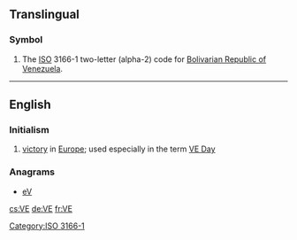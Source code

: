 {{also|Appendix:Variations of "ve"}}
==Translingual==
{{wikipedia|Ve (disambiguation)}}

===Symbol===
{{head|mul|symbol}}
# The [[ISO]] 3166-1 two-letter (alpha-2) code for [[Bolivarian Republic of Venezuela]].

[[Category:ISO 3166-1]]

----
==English==

===Initialism===
{{head|en|initialism}}
# [[victory]] in [[Europe]]; used especially in the term [[VE Day]]

===Anagrams===
* [[eV#English|eV]] 

[[cs:VE]]
[[de:VE]]
[[fr:VE]]